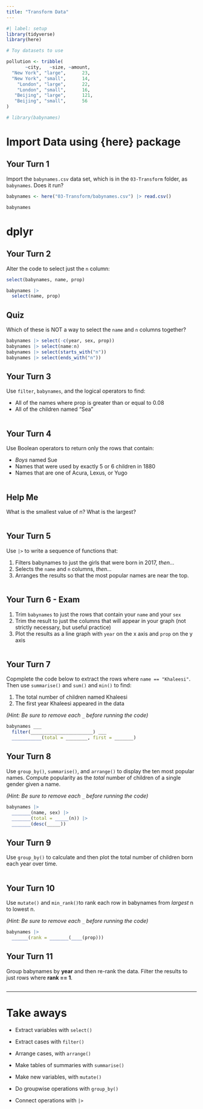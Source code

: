 ```yaml
---
title: "Transform Data"
---
```


```r
#| label: setup
library(tidyverse)
library(here)

# Toy datasets to use

pollution <- tribble(
       ~city,   ~size, ~amount, 
  "New York", "large",      23,
  "New York", "small",      14,
    "London", "large",      22,
    "London", "small",      16,
   "Beijing", "large",      121,
   "Beijing", "small",      56
)

# library(babynames)
```

# Import Data using {here} package

## Your Turn 1

Import the `babynames.csv` data set, which is in the `03-Transform` folder, as `babynames`. Does it run?

```r
babynames <- here("03-Transform/babynames.csv") |> read.csv()

```

```r
babynames
```

# dplyr

## Your Turn 2

Alter the code to select just the `n` column:

```r
select(babynames, name, prop)

babynames |> 
  select(name, prop)
```

## Quiz

Which of these is NOT a way to select the `name` and `n` columns together?

```r
babynames |> select(-c(year, sex, prop))
babynames |> select(name:n)
babynames |> select(starts_with("n"))
babynames |> select(ends_with("n"))
```

## Your Turn 3

Use `filter`, `babynames`, and the logical operators to find:

* All of the names where prop is greater than or equal to 0.08  
* All of the children named "Sea"  

```r

```

## Your Turn 4

Use Boolean operators to return only the rows that contain:

* _Boys_ named Sue  
* Names that were used by exactly 5 or 6 children in 1880  
* Names that are one of Acura, Lexus, or Yugo

```r

```

## Help Me

What is the smallest value of n?
What is the largest?

```r

```

## Your Turn 5

Use `|>` to write a sequence of functions that: 

1. Filters babynames to just the girls that were born in 2017, *then...*  
2. Selects the `name` and `n` columns, *then...*  
3. Arranges the results so that the most popular names are near the top.

```r

```

## Your Turn 6 - Exam

1. Trim `babynames` to just the rows that contain your `name` and your `sex`  
2. Trim the result to just the columns that will appear in your graph (not strictly necessary, but useful practice)  
3. Plot the results as a line graph with `year` on the x axis and `prop` on the y axis

```r

```

## Your Turn 7

Copmplete the code below to extract the rows where `name == "Khaleesi"`. Then use `summarise()` and `sum()` and `min()` to find:

1. The total number of children named Khaleesi
2. The first year Khaleesi appeared in the data

*(Hint: Be sure to remove each `_` before running the code)*

```r
babynames ___ 
  filter(_______________________) ___
  ___________(total = ________, first = _______)
```

## Your Turn 8

Use `group_by()`, `summarise()`, and `arrange()` to display the ten most popular names. Compute popularity as the *total* number of children of a single gender given a name.

*(Hint: Be sure to remove each `_` before running the code)*

```r
babynames |>
  _______(name, sex) |> 
  _______(total = _____(n)) |> 
  _______(desc(_____))
```

## Your Turn 9

Use `group_by()` to calculate and then plot the total number of children born each year over time.

```r

```

## Your Turn 10

Use `mutate()` and `min_rank()`to rank each row in babynames from _largest_ n to lowest n.

*(Hint: Be sure to remove each `_` before running the code)*

```r
babynames |> 
  ______(rank = _______(____(prop)))
```

## Your Turn 11

Group babynames by **year** and then re-rank the data. Filter the results to just rows where **rank == 1**.

```r

```

***

# Take aways

* Extract variables with `select()`  
* Extract cases with `filter()`  
* Arrange cases, with `arrange()`  

* Make tables of summaries with `summarise()`  
* Make new variables, with `mutate()`  
* Do groupwise operations with `group_by()`

* Connect operations with `|>`  

